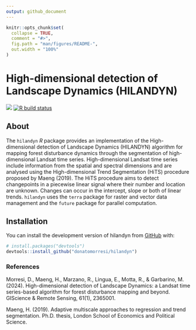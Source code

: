 ```yaml
---
output: github_document
---
```


<!-- README.md is generated from README.Rmd. Please edit that file -->

```r
knitr::opts_chunk$set(
  collapse = TRUE,
  comment = "#>",
  fig.path = "man/figures/README-",
  out.width = "100%"
)
```

# High-dimensional detection of Landscape Dynamics (HILANDYN)

<!-- badges: start -->
[![](https://img.shields.io/badge/devel%20version-1.0.5.9000-blue.svg)](https://github.com/donatomorresi/hilandyn)
[![R build status](https://github.com/donatomorresi/hilandyn/workflows/R-CMD-check/badge.svg)](https://github.com/donatomorresi/hilandyn/actions)
<!-- badges: end -->

## About

The `hilandyn` *R* package provides an implementation of the High-dimensional detection of Landscape Dynamics (HILANDYN) algorithm for mapping forest disturbance dynamics through the segmentation of high-dimensional Landsat time series. 
High-dimensional Landsat time series include information from the spatial and spectral dimensions and are analysed using the High-dimensional Trend Segmentation (HiTS) procedure proposed by Maeng (2019).
The HiTS procedure aims to detect changepoints in a piecewise linear signal where their number and location are unknown. Changes can occur in the intercept, slope or both of linear trends.
`hilandyn` uses the `terra` package for raster and vector data management and the `future` package for parallel computation.


## Installation

You can install the development version of hilandyn from [GitHub](https://github.com/) with:

``` r
# install.packages("devtools")
devtools::install_github("donatomorresi/hilandyn")
```


### References
Morresi, D., Maeng, H., Marzano, R., Lingua, E., Motta, R., & Garbarino, M. (2024). High-dimensional detection of Landscape Dynamics: a Landsat time series-based algorithm for forest disturbance mapping and beyond. GIScience & Remote Sensing, 61(1), 2365001.

Maeng, H. (2019). Adaptive multiscale approaches to regression and trend segmentation. Ph.D. thesis, London School of Economics and Political Science.
